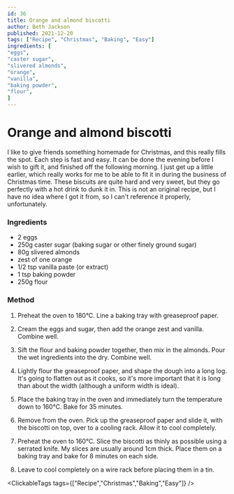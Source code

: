 ```yaml
---
id: 36
title: Orange and almond biscotti
author: Beth Jackson
published: 2021-12-20
tags: ["Recipe", "Christmas", "Baking", "Easy"]
ingredients: [
"eggs",
"caster sugar",
"slivered almonds",
"orange",
"vanilla",
"baking powder",
"flour",
]
---
```


# Orange and almond biscotti

<BlogTextWrapper>

I like to give friends something homemade for Christmas, and this really fills the spot. Each step is fast and easy. It can be done the evening before I wish to gift it, and finished off the following morning. I just get up a little earlier, which really works for me to be able to fit it in during the business of Christmas time. These biscuits are quite hard and very sweet, but they go perfectly with a hot drink to dunk it in. This is not an original recipe, but I have no idea where I got it from, so I can't reference it properly, unfortunately.

</BlogTextWrapper>

<BlogTextWrapper>

### Ingredients

- 2 eggs
- 250g caster sugar (baking sugar or other finely ground sugar)
- 80g slivered almonds
- zest of one orange
- 1/2 tsp vanilla paste (or extract)
- 1 tsp baking powder
- 250g flour

</BlogTextWrapper>

<BlogTextWrapper>

### Method

1. Preheat the oven to 180°C. Line a baking tray with greaseproof paper.

2. Cream the eggs and sugar, then add the orange zest and vanilla. Combine well.

3. Sift the flour and baking powder together, then mix in the almonds. Pour the wet ingredients into the dry. Combine well.

4. Lightly flour the greaseproof paper, and shape the dough into a long log. It's going to flatten out as it cooks, so it's more important that it is long than about the width (although a uniform width is ideal).

5. Place the baking tray in the oven and immediately turn the temperature down to 160°C. Bake for 35 minutes.

<Timer inputHours={0} inputMinutes={35} inputSeconds={0} />

6. Remove from the oven. Pick up the greaseproof paper and slide it, with the biscotti on top, over to a cooling rack. Allow it to cool completely.

7. Preheat the oven to 160°C. Slice the biscotti as thinly as possible using a serrated knife. My slices are usually around 1cm thick. Place them on a baking tray and bake for 8 minutes on each side.

<Timer inputHours={0} inputMinutes={8} inputSeconds={0} />

8. Leave to cool completely on a wire rack before placing them in a tin.

</BlogTextWrapper>

<ClickableTags tags={["Recipe","Christmas","Baking","Easy"]} />
